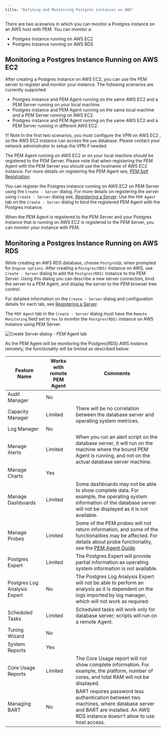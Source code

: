 ```yaml
---
title: "Defining and Monitoring Postgres instances on AWS"
---
```


There are two scenarios in which you can monitor a Postgres instance on an AWS host with PEM. You can monitor a:

-   Postgres Instance running on AWS EC2
-   Postgres Instance running on AWS RDS

## Monitoring a Postgres Instance Running on AWS EC2

After creating a Postgres instance on AWS EC2, you can use the PEM server to register and monitor your instance. The following scenarios are currently supported:

-   Postgres instance and PEM Agent running on the same AWS EC2 and a PEM Server running on your local machine.
-   Postgres instance and PEM Agent running on the same local machine and a PEM Server running on AWS EC2.
-   Postgres instance and PEM Agent running on the same AWS EC2 and a PEM Server running in different AWS EC2.

!!! Note
    In the first two scenarios, you must configure the VPN on AWS EC2 , so the AWS EC2 instance can access the `pem` database. Please contact your network administrator to setup the VPN if needed.

The PEM Agent running on AWS EC2 or on your local machine should be registered to the PEM Server. Please note that when registering the PEM Agent with the PEM Server you should use the hostname of AWS EC2 instance. For more details on registering the PEM Agent see, [PEM Self Registration](02_registering_server/#registering_server).

You can register the Postgres instance running on AWS EC2 on PEM Server using the `Create - Server` dialog. For more details on registering the server using `Create - Server` dialog see, [Registering a Server](02_registering_server/#registering_server). Use the `PEM Agent` tab on the `Create - Server` dialog to bind the registered PEM Agent with the Postgres instance.

When the PEM Agent is registered to the PEM Server and your Postgres instance that is running on AWS EC2 is registered to the PEM Server, you can monitor your instance with PEM.

## Monitoring a Postgres Instance Running on AWS RDS

While creating an AWS RDS database, choose `PostgreSQL` when prompted for `Engine options`. After creating a `Postgres(RDS)` instance on AWS, use `Create - Server` dialog to add the `Postgres(RDS)` instance to the PEM Server. Using this dialog you can describe a new server connection, bind the server to a PEM Agent, and display the server to the PEM browser tree control.

For detailed information on the `Create - Server` dialog and configuration details for each tab, see [Registering a Server](02_registering_server/#registering_server).

The `PEM Agent` tab in the `Create - Server` dialog must have the `Remote Monitoring` field set to `Yes` to monitor the `Postgres(RDS)` instance on AWS instance using PEM Server.

![Create Server dialog - PEM Agent tab](../images/create_server_pem_agent_tab_remote_monitoring.png)

As the PEM Agent will be monitoring the Postgres(RDS) AWS instance remotely, the functionality will be limited as described below:

| **Feature Name**             | **Works with remote PEM Agent** | **Comments**                                                                                                                                                                          |
| ---------------------------- | ------------------------------- | ------------------------------------------------------------------------------------------------------------------------------------------------------------------------------------- |
| Audit Manager                | No                              |                                                                                                                                                                                       |
| Capacity Manager             | Limited                         | There will be no correlation between the database server and operating system metrices.                                                                                               |
| Log Manager                  | No                              |                                                                                                                                                                                       |
| Manage Alerts                | Limited                         | When you run an alert script on the database server, it will run on the machine where the bound PEM Agent is running, and not on the actual database server machine.                  |
| Manage Charts                | Yes                             |                                                                                                                                                                                       |
| Manage Dashboards            | Limited                         | Some dashboards may not be able to show complete data. For example, the operating system information of the database server will not be displayed as it is not available.             |
| Manage Probes                | Limited                         | Some of the PEM probes will not return information, and some of the functionalities may be affected. For details about probe functionality, see the [PEM Agent Guide](../pem_agent/). |
| Postgres Expert              | Limited                         | The Postgres Expert will provide partial information as operating system information is not available.                                                                                |
| Postgres Log Analysis Expert | No                              | The Postgres Log Analysis Expert will not be able to perform an analysis as it is dependent on the logs imported by log manager, which will not work as required.                     |
| Scheduled Tasks              | Limited                         | Scheduled tasks will work only for database server; scripts will run on a remote Agent.                                                                                               |
| Tuning Wizard                | No                              |                                                                                                                                                                                       |
| System Reports               | Yes                             |                                                                                                                                                                                       |
| Core Usage Reports           | Limited                         | The Core Usage report will not show complete information. For example, the platform, number of cores, and total RAM will not be displayed.                                            |
| Managing BART                | No                              | BART requires password less authentication between two machines, where database server and BART are installed. An AWS RDS instance doesn't allow to use host access.                  |
